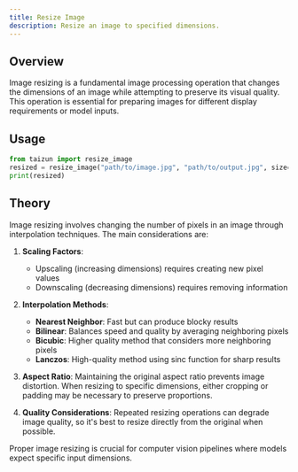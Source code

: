 ```yaml
---
title: Resize Image
description: Resize an image to specified dimensions.
---
```


## Overview

Image resizing is a fundamental image processing operation that changes the dimensions of an image while attempting to preserve its visual quality. This operation is essential for preparing images for different display requirements or model inputs.

## Usage

```python
from taizun import resize_image
resized = resize_image("path/to/image.jpg", "path/to/output.jpg", size=(300, 300))
print(resized)
```

## Theory

Image resizing involves changing the number of pixels in an image through interpolation techniques. The main considerations are:

1. **Scaling Factors**: 
   - Upscaling (increasing dimensions) requires creating new pixel values
   - Downscaling (decreasing dimensions) requires removing information

2. **Interpolation Methods**:
   - **Nearest Neighbor**: Fast but can produce blocky results
   - **Bilinear**: Balances speed and quality by averaging neighboring pixels
   - **Bicubic**: Higher quality method that considers more neighboring pixels
   - **Lanczos**: High-quality method using sinc function for sharp results

3. **Aspect Ratio**: Maintaining the original aspect ratio prevents image distortion. When resizing to specific dimensions, either cropping or padding may be necessary to preserve proportions.

4. **Quality Considerations**: Repeated resizing operations can degrade image quality, so it's best to resize directly from the original when possible.

Proper image resizing is crucial for computer vision pipelines where models expect specific input dimensions.